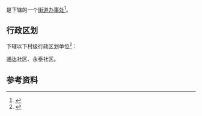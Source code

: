 {{中国乡级行政区|23/09/04/008/000}}

'''{{PAGENAMEBASE}}'''是{{PRC admin/fullname|23/09/04/008/000|3}}下辖的一个[[街道办事处|街道办事处]]<ref>{{PRC admin/ref sgc|{{PRC admin/parent|23/09/04/008/000}}}}</ref>。

== 行政区划 ==
{{PAGENAMEBASE}}下辖以下村级行政区划单位<ref>{{PRC admin/ref sgc|23/09/04/008/000}}</ref>：

通达社区、永泰社区。

== 参考资料 ==
{{reflist}}

{{黑龙江行政区划小作品}}
{{PRC admin/navcat|23/09/04/008/000}}